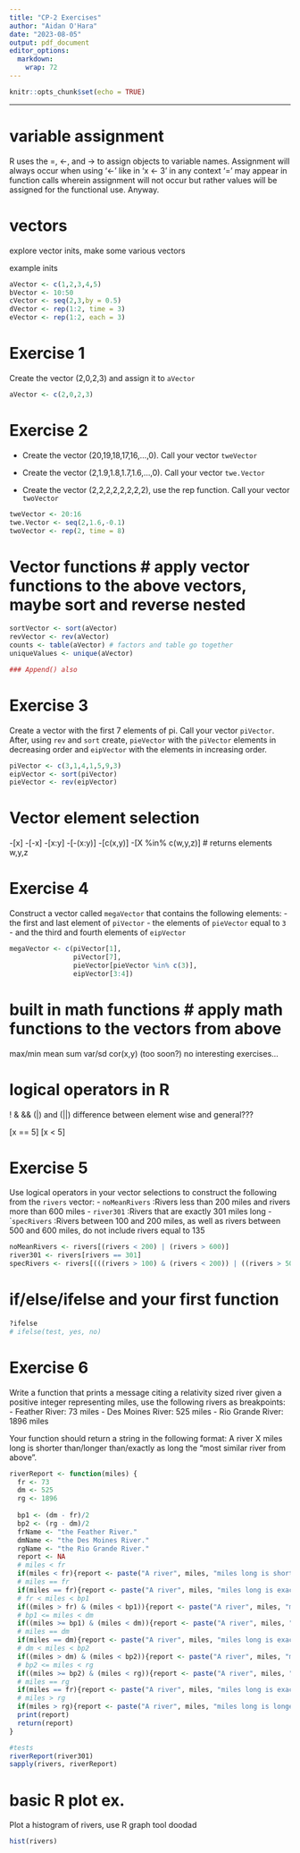 ```yaml
---
title: "CP-2 Exercises"
author: "Aidan O'Hara"
date: "2023-08-05"
output: pdf_document
editor_options: 
  markdown: 
    wrap: 72
---
```


```r
knitr::opts_chunk$set(echo = TRUE)
```

------------------------------------------------------------------------

# variable assignment

R uses the =, \<-, and -\> to assign objects to variable names.
Assignment will always occur when using '\<-' like in 'x \<- 3' in any
context '=' may appear in function calls wherein assignment will not
occur but rather values will be assigned for the functional use. Anyway.

# vectors

explore vector inits, make some various vectors

example inits

```r
aVector <- c(1,2,3,4,5)
bVector <- 10:50
cVector <- seq(2,3,by = 0.5)
dVector <- rep(1:2, time = 3)
eVector <- rep(1:2, each = 3)
```

# Exercise 1

Create the vector (2,0,2,3) and assign it to `aVector`

```r
aVector <- c(2,0,2,3)
```

# Exercise 2

-   Create the vector (20,19,18,17,16,...,0). Call your vector
    `tweVector`

-   Create the vector (2,1.9,1.8,1.7,1.6,...,0). Call your vector
    `twe.Vector`

-   Create the vector (2,2,2,2,2,2,2,2), use the rep function. Call your
    vector `twoVector`

```r
tweVector <- 20:16
twe.Vector <- seq(2,1.6,-0.1)
twoVector <- rep(2, time = 8)
```

# Vector functions \# apply vector functions to the above vectors, maybe sort and reverse nested

```r

sortVector <- sort(aVector)
revVector <- rev(aVector)
counts <- table(aVector) # factors and table go together
uniqueValues <- unique(aVector)

### Append() also

```

# Exercise 3

 Create a vector with the first 7 elements of pi. Call your vector `piVector`. After, using `rev` and `sort` create, `pieVector` with the `piVector` elements in decreasing order and `eipVector` with the elements in increasing order.  
```r
piVector <- c(3,1,4,1,5,9,3)
eipVector <- sort(piVector)
pieVector <- rev(eipVector)
```


# Vector element selection

-[x] 
-[-x] 
-[x:y] 
-[-(x:y)] 
-[c(x,y)] 
-[X %in% c(w,y,z)] \# returns elements w,y,z

# Exercise 4
Construct a vector called `megaVector` that contains the following elements:
- the first and last element of `piVector`
- the elements of `pieVector` equal to `3`
- and the third and fourth elements of `eipVector`

```r
megaVector <- c(piVector[1],
                piVector[7],
                pieVector[pieVector %in% c(3)],
                eipVector[3:4])
```


# built in math functions \# apply math functions to the vectors from above

max/min mean sum var/sd cor(x,y) (too soon?)
no interesting exercises...


<!-- Calculate the following and assign the appropriate variables: -->
<!-- ```{r} -->
<!-- meanPie <- mean(piVector) -->
<!-- ``` -->

# logical operators in R

! & && (\|) and (\|\|) difference between element wise and general???

[x == 5] [x \< 5]

# Exercise 5
Use logical operators in your vector selections to construct the following from the `rivers` vector:
- `noMeanRivers` :Rivers less than 200 miles and rivers more than 600 miles
- `river301` :Rivers that are exactly 301 miles long
- ``specRivers` :Rivers between 100 and 200 miles, as well as rivers between 500 and 600 miles, do not include rivers equal to 135

```r
noMeanRivers <- rivers[(rivers < 200) | (rivers > 600)]
river301 <- rivers[rivers == 301]
specRivers <- rivers[(((rivers > 100) & (rivers < 200)) | ((rivers > 500) & (rivers < 600))) & (rivers != 135)]
```


# if/else/ifelse and your first function

```r
?ifelse
# ifelse(test, yes, no)
```

# Exercise 6
Write a function that prints a message citing a relativity sized river given a positive integer representing miles, use the following rivers as breakpoints:
- Feather River: 73 miles
- Des Moines River: 525 miles
- Rio Grande River: 1896 miles

Your function should return a string in the following format:
A river X miles long is shorter than/longer than/exactly as long the "most similar river from above".

```r
riverReport <- function(miles) {
  fr <- 73
  dm <- 525
  rg <- 1896
  
  bp1 <- (dm - fr)/2
  bp2 <- (rg - dm)/2
  frName <- "the Feather River."
  dmName <- "the Des Moines River."
  rgName <- "the Rio Grande River."
  report <- NA
  # miles < fr
  if(miles < fr){report <- paste("A river", miles, "miles long is shorter than", frName)}
  # miles == fr
  if(miles == fr){report <- paste("A river", miles, "miles long is exactly as long as", frName)}
  # fr < miles < bp1
  if((miles > fr) & (miles < bp1)){report <- paste("A river", miles, "miles long is longer than", frName)}
  # bp1 <= miles < dm
  if((miles >= bp1) & (miles < dm)){report <- paste("A river", miles, "miles long is shorter than", dmName)}
  # miles == dm
  if(miles == dm){report <- paste("A river", miles, "miles long is exactly as long as", dmName)}
  # dm < miles < bp2
  if((miles > dm) & (miles < bp2)){report <- paste("A river", miles, "miles long is longer than", dmName)}
  # bp2 <= miles < rg
  if((miles >= bp2) & (miles < rg)){report <- paste("A river", miles, "miles long is shorter than", rgName)}
  # miles == rg
  if(miles == fr){report <- paste("A river", miles, "miles long is exactly as long as", rgName)}
  # miles > rg
  if(miles > rg){report <- paste("A river", miles, "miles long is longer than", rgName)}
  print(report)
  return(report)
}
```


```r
#tests
riverReport(river301)
sapply(rivers, riverReport)
```

# basic R plot ex.

Plot a histogram of rivers, use R graph tool doodad
```r
hist(rivers)
```

